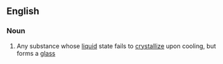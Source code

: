 ==English==

===Noun===
{{en-noun}}

# {{lb|en|physics|chemistry}} Any substance whose [[liquid]] state fails to [[crystallize]] upon cooling, but forms a [[glass]]